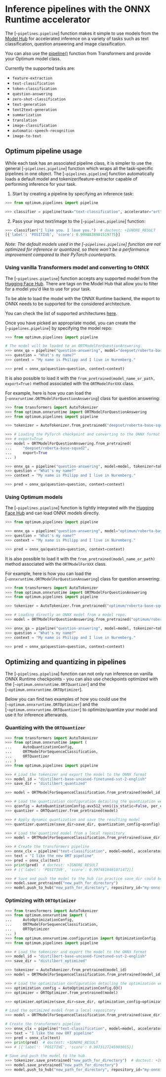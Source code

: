 # Inference pipelines with the ONNX Runtime accelerator

The [`~pipelines.pipeline`] function makes it simple to use models from the [Model Hub](https://huggingface.co/models)
for accelerated inference on a variety of tasks such as text classification, question answering and image classification.

<Tip>

You can also use the
[pipeline()](https://huggingface.co/docs/transformers/main/en/main_classes/pipelines#pipelines) function from
Transformers and provide your Optimum model class.

</Tip>

Currently the supported tasks are:

* `feature-extraction`
* `text-classification`
* `token-classification`
* `question-answering`
* `zero-shot-classification`
* `text-generation`
* `text2text-generation`
* `summarization`
* `translation`
* `image-classification`
* `automatic-speech-recognition`
* `image-to-text`

## Optimum pipeline usage

While each task has an associated pipeline class, it is simpler to use the general [`~pipelines.pipeline`] function which wraps all the task-specific pipelines in one object.
The [`~pipelines.pipeline`] function automatically loads a default model and tokenizer/feature-extractor capable of performing inference for your task.

1. Start by creating a pipeline by specifying an inference task:

```python
>>> from optimum.pipelines import pipeline

>>> classifier = pipeline(task="text-classification", accelerator="ort")
```

2. Pass your input text/image to the [`~pipelines.pipeline`] function:

```python
>>> classifier("I like you. I love you.")  # doctest: +IGNORE_RESULT
[{'label': 'POSITIVE', 'score': 0.9998838901519775}]
```

_Note: The default models used in the [`~pipelines.pipeline`] function are not optimized for inference or quantized, so there won't be a performance improvement compared to their PyTorch counterparts._

### Using vanilla Transformers model and converting to ONNX

The [`~pipelines.pipeline`] function accepts any supported model from the [Hugging Face Hub](https://huggingface.co/models).
There are tags on the Model Hub that allow you to filter for a model you'd like to use for your task.

<Tip>

To be able to load the model with the ONNX Runtime backend, the export to ONNX needs to be supported for the considered architecture.

You can check the list of supported architectures [here](https://huggingface.co/docs/optimum/exporters/onnx/overview#overview).

</Tip>

Once you have picked an appropriate model, you can create the [`~pipelines.pipeline`] by specifying the model repo:

```python
>>> from optimum.pipelines import pipeline

# The model will be loaded to an ORTModelForQuestionAnswering.
>>> onnx_qa = pipeline("question-answering", model="deepset/roberta-base-squad2", accelerator="ort")
>>> question = "What's my name?"
>>> context = "My name is Philipp and I live in Nuremberg."

>>> pred = onnx_qa(question=question, context=context)
```

It is also possible to load it with the `from_pretrained(model_name_or_path, export=True)`
method associated with the `ORTModelForXXX` class.

For example, here is how you can load the [`~onnxruntime.ORTModelForQuestionAnswering`] class for question answering:

```python
>>> from transformers import AutoTokenizer
>>> from optimum.onnxruntime import ORTModelForQuestionAnswering
>>> from optimum.pipelines import pipeline

>>> tokenizer = AutoTokenizer.from_pretrained("deepset/roberta-base-squad2")

>>> # Loading the PyTorch checkpoint and converting to the ONNX format by providing
>>> # export=True
>>> model = ORTModelForQuestionAnswering.from_pretrained(
...     "deepset/roberta-base-squad2",
...     export=True
... )

>>> onnx_qa = pipeline("question-answering", model=model, tokenizer=tokenizer, accelerator="ort")
>>> question = "What's my name?"
>>> context = "My name is Philipp and I live in Nuremberg."

>>> pred = onnx_qa(question=question, context=context)
```

### Using Optimum models

The [`~pipelines.pipeline`] function is tightly integrated with the [Hugging Face Hub](https://huggingface.co/models) and can load ONNX models directly.

```python
>>> from optimum.pipelines import pipeline

>>> onnx_qa = pipeline("question-answering", model="optimum/roberta-base-squad2", accelerator="ort")
>>> question = "What's my name?"
>>> context = "My name is Philipp and I live in Nuremberg."

>>> pred = onnx_qa(question=question, context=context)
```

It is also possible to load it with the `from_pretrained(model_name_or_path)`
method associated with the `ORTModelForXXX` class.

For example, here is how you can load the [`~onnxruntime.ORTModelForQuestionAnswering`] class for question answering:

```python
>>> from transformers import AutoTokenizer
>>> from optimum.onnxruntime import ORTModelForQuestionAnswering
>>> from optimum.pipelines import pipeline

>>> tokenizer = AutoTokenizer.from_pretrained("optimum/roberta-base-squad2")

>>> # Loading directly an ONNX model from a model repo.
>>> model = ORTModelForQuestionAnswering.from_pretrained("optimum/roberta-base-squad2")

>>> onnx_qa = pipeline("question-answering", model=model, tokenizer=tokenizer, accelerator="ort")
>>> question = "What's my name?"
>>> context = "My name is Philipp and I live in Nuremberg."

>>> pred = onnx_qa(question=question, context=context)
```


## Optimizing and quantizing in pipelines

The [`~pipelines.pipeline`] function can not only run inference on vanilla ONNX Runtime checkpoints - you can also use
checkpoints optimized with the [`~optimum.onnxruntime.ORTQuantizer`] and the [`~optimum.onnxruntime.ORTOptimizer`].

Below you can find two examples of how you could use the [`~optimum.onnxruntime.ORTOptimizer`] and the
[`~optimum.onnxruntime.ORTQuantizer`] to optimize/quantize your model and use it for inference afterwards.

### Quantizing with the `ORTQuantizer`

```python
>>> from transformers import AutoTokenizer
>>> from optimum.onnxruntime import (
...     AutoQuantizationConfig,
...     ORTModelForSequenceClassification,
...     ORTQuantizer
... )
>>> from optimum.pipelines import pipeline

>>> # Load the tokenizer and export the model to the ONNX format
>>> model_id = "distilbert-base-uncased-finetuned-sst-2-english"
>>> save_dir = "distilbert_quantized"

>>> model = ORTModelForSequenceClassification.from_pretrained(model_id, export=True)

>>> # Load the quantization configuration detailing the quantization we wish to apply
>>> qconfig = AutoQuantizationConfig.avx512_vnni(is_static=False, per_channel=True)
>>> quantizer = ORTQuantizer.from_pretrained(model)

>>> # Apply dynamic quantization and save the resulting model
>>> quantizer.quantize(save_dir=save_dir, quantization_config=qconfig)  # doctest: +IGNORE_RESULT

>>> # Load the quantized model from a local repository
>>> model = ORTModelForSequenceClassification.from_pretrained(save_dir)

>>> # Create the transformers pipeline
>>> onnx_clx = pipeline("text-classification", model=model, accelerator="ort")
>>> text = "I like the new ORT pipeline"
>>> pred = onnx_clx(text)
>>> print(pred)  # doctest: +IGNORE_RESULT
>>> # [{'label': 'POSITIVE', 'score': 0.9974810481071472}]

>>> # Save and push the model to the hub (in practice save_dir could be used here instead)
>>> model.save_pretrained("new_path_for_directory")
>>> model.push_to_hub("new_path_for_directory", repository_id="my-onnx-repo", use_auth_token=True)  # doctest: +SKIP
```

### Optimizing with `ORTOptimizer`

```python
>>> from transformers import AutoTokenizer
>>> from optimum.onnxruntime import (
...     AutoOptimizationConfig,
...     ORTModelForSequenceClassification,
...     ORTOptimizer
... )
>>> from optimum.onnxruntime.configuration import OptimizationConfig
>>> from optimum.pipelines import pipeline

>>> # Load the tokenizer and export the model to the ONNX format
>>> model_id = "distilbert-base-uncased-finetuned-sst-2-english"
>>> save_dir = "distilbert_optimized"

>>> tokenizer = AutoTokenizer.from_pretrained(model_id)
>>> model = ORTModelForSequenceClassification.from_pretrained(model_id, export=True)

>>> # Load the optimization configuration detailing the optimization we wish to apply
>>> optimization_config = AutoOptimizationConfig.O3()
>>> optimizer = ORTOptimizer.from_pretrained(model)

>>> optimizer.optimize(save_dir=save_dir, optimization_config=optimization_config)  # doctest: +IGNORE_RESULT

# Load the optimized model from a local repository
>>> model = ORTModelForSequenceClassification.from_pretrained(save_dir)

# Create the transformers pipeline
>>> onnx_clx = pipeline("text-classification", model=model, accelerator="ort")
>>> text = "I like the new ORT pipeline"
>>> pred = onnx_clx(text)
>>> print(pred)  # doctest: +IGNORE_RESULT
>>> # [{'label': 'POSITIVE', 'score': 0.9973127245903015}]

# Save and push the model to the hub
>>> tokenizer.save_pretrained("new_path_for_directory")  # doctest: +IGNORE_RESULT
>>> model.save_pretrained("new_path_for_directory")
>>> model.push_to_hub("new_path_for_directory", repository_id="my-onnx-repo", use_auth_token=True)  # doctest: +SKIP
```
